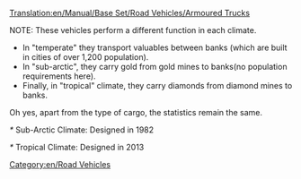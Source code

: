 [[Translation:en/Manual/Base Set/Road Vehicles/Armoured Trucks]]

NOTE: These vehicles perform a different function in each climate.
*In "temperate" they transport valuables between banks (which are built in cities of over 1,200 population).
*In "sub-arctic", they carry gold from gold mines to banks(no population requirements here).
*Finally, in "tropical" climate, they carry diamonds from diamond mines to banks.
Oh yes, apart from the type of cargo, the statistics remain the same.

{{en/RoadVehicle|name     = Balogh Armoured Truck
  |img      =en/Balogh Armoured Truck.png|price    = £5,945 ($11,890) 
  |speed    = 30 mph (48 km/h)
  |annual   = £421 ($842)
  |designed = 1936
  |life     = 15
  |capacity = 12 bags of valuables/gold/diamonds
}}

{{en/RoadVehicle|name     = Uhl Armoured Truck
  |img      =en/Uhl Armoured Truck.png|price    = £6,970 ($13,940)
  |speed    = 55 mph (88 km/h)
  |annual   = £787 ($1,574)
  |designed = 1981*
  |life     = 15
  |capacity = 15 bags of valuables/gold/diamonds
}}
''*'' Sub-Arctic Climate: Designed in 1982

{{en/RoadVehicle|name     = Foster Armoured Truck
  |img      =en/Foster Armoured Truck.png|price    = £7,380 ($14,760) 
  |speed    = 70 mph (112 km/h)
  |annual   = £1,125 ($2,250)
  |designed = 2012*
  |life     = 15
  |capacity = 16 bags of valuables/gold/diamonds
}}
''*'' Tropical Climate: Designed in 2013

[[Category:en/Road Vehicles]]